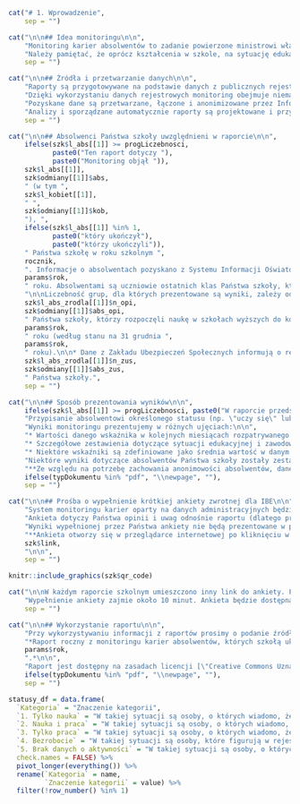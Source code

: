 ```r
cat("# 1. Wprowadzenie",
    sep = "")
```

```r
cat("\n\n## Idea monitoringu\n\n",
    "Monitoring karier absolwentów to zadanie powierzone ministrowi właściwemu do spraw oświaty w ustawie [Prawo oświatowe](http://isap.sejm.gov.pl/isap.nsf/download.xsp/WDU20210000619/O/D20210619.pdf). Analogiczne rozwiązania funkcjonują od kilku lat w szkolnictwie wyższym. Celem monitoringu jest zapewnianie informacji na temat przebiegu karier absolwentów na potrzeby prowadzenia polityki oświatowej państwa na poziomie krajowym, regionalnym i lokalnym. Wiarygodne i dostarczane cyklicznie statystyki opisujące przebieg karier edukacyjno-zawodowych absolwentów szkół ponadpodstawowych w Polsce mają pomóc w dostosowywaniu kierunków i treści kształcenia do wymogów rynku pracy. Raporty, takie jak ten, są opracowywane dla poszczególnych szkół, żeby pomóc im w monitorowaniu losów kolejnych roczników absolwentów i uzyskiwaniu w ten sposób informacji pomocnych w kształtowaniu oferty oraz podnoszeniu jakości kształcenia. Informacje zawarte w raportach mogą być użyteczne również dla instytucji rynku pracy i pracodawców, a także pomóc uczniom w wyborze kierunku kształcenia.\n\n",
    "Należy pamiętać, że oprócz kształcenia w szkole, na sytuację edukacyjną i zawodową absolwentów wpływa wiele innych uwarunkowań. Do takich uwarunkowań należą wiedza i umiejętności zdobyte przed rozpoczęciem nauki w szkole oraz sytuacja na lokalnym rynku pracy i dostępna dla absolwentów oferta edukacyjna. Ponadto dane, na podstawie których są sporządzane raporty, nie odzwierciedlają w pełni aktywności absolwentów, nie uwzględniają na przykład pracy za granicą ani dalszej edukacji za granicą. Dlatego informacji o losach absolwentów nie można, bez uwzględnienia dodatkowego kontekstu, traktować jako miary efektywności poszczególnych szkół.",
    sep = "")
```

```r
cat("\n\n## Źródła i przetwarzanie danych\n\n",
    "Raporty są przygotowywane na podstawie danych z publicznych rejestrów. Monitoring opiera się na danych dotyczących nauki w szkołach ponadpodstawowych (dane Informatycznego Centrum Edukacji i Nauki) oraz na studiach (dane Ośrodka Przetwarzania Informacji nadzorowanego przez ministra właściwego ds. szkolnictwa wyższego i nauki), uzyskiwania dyplomów i świadectw (dane Okręgowych Komisji Egzaminacyjnych) oraz aktywności na rynku pracy (dane Zakładu Ubezpieczeń Społecznych).\n\n",
    "Dzięki wykorzystaniu danych rejestrowych monitoring obejmuje niemal całą populację absolwentów.\n\n",
    "Pozyskane dane są przetwarzane, łączone i anonimizowane przez Informatyczne Centrum Edukacji i Nauki.\n\n",
    "Analizy i sporządzane automatycznie raporty są projektowane i przygotowywane przez Instytut Badań Edukacyjnych.",
    sep = "")
```

```r
cat("\n\n## Absolwenci Państwa szkoły uwzględnieni w raporcie\n\n",
    ifelse(szk$l_abs[[1]] >= progLiczebnosci,
           paste0("Ten raport dotyczy "),
           paste0("Monitoring objął ")),
    szk$l_abs[[1]],
    szk$odmiany[[1]]$abs,
    " (w tym ",
    szk$l_kobiet[[1]],
    " ",
    szk$odmiany[[1]]$kob,
    "), ",
    ifelse(szk$l_abs[[1]] %in% 1,
           paste0("który ukończył"),
           paste0("którzy ukończyli")),
    " Państwa szkołę w roku szkolnym ",
    rocznik,
    ". Informacje o absolwentach pozyskano z Systemu Informacji Oświatowej według stanu bazy na 15 marca ",
    params$rok,
    " roku. Absolwentami są uczniowie ostatnich klas Państwa szkoły, którym w SIO zakończono przypisanie do oddziału wybierając status \"Ukończył szkołę\". Ze względu na zapewnienie kompletności danych w kolejnych raportach, ważne jest nadawanie przez szkoły takiego statusu absolwentom do końca roku kalendarzowego, w którym zakończyli naukę.",
    "\n\nLiczebność grup, dla których prezentowane są wyniki, zależy od dostępności informacji o Państwa absolwentach w poszczególnych rejestrach.\n\nOśrodek Przetwarzania Informacji przekazał dane dotyczące ",
    szk$l_abs_zrodla[[1]]$n_opi,
    szk$odmiany[[1]]$abs_opi,
    " Państwa szkoły, którzy rozpoczęli naukę w szkołach wyższych do końca grudnia ", 
    params$rok,
    " roku (według stanu na 31 grudnia ",
    params$rok,
    " roku).\n\n* Dane z Zakładu Ubezpieczeń Społecznych informują o rejestrowanej przez ZUS aktywności zawodowej ",
    szk$l_abs_zrodla[[1]]$n_zus,
    szk$odmiany[[1]]$abs_zus,
    " Państwa szkoły.",
    sep = "")
```

```r
cat("\n\n## Sposób prezentowania wyników\n\n",
    ifelse(szk$l_abs[[1]] >= progLiczebnosci, paste0("W raporcie przedstawiono w jakiej sytuacji absolwenci, którzy ukończyli szkołę w roku szkolnym ", rocznik, ", byli w roku ", params$rok, " (kalendarzowym). W dalszej części raportu nazywamy ich \"absolwentami z rocznika ", rocznik, "\". "), ""),
    "Przypisanie absolwentowi określonego statusu (np. \"uczy się\" lub \"pracuje\") w danym miesiącu oznacza, że przynajmniej przez jeden dzień w tym miesiącu miał taki status.\n\n",
    "Wyniki monitoringu prezentujemy w różnych ujęciach:\n\n",
    "* Wartości danego wskaźnika w kolejnych miesiącach rozpatrywanego okresu pozwalają śledzić jak zmieniała się sytuacja edukacyjna i zawodowa absolwentów. W przypadku wskaźników odnoszących się do sytuacji edukacyjnej i zawodowej jest to okres od stycznia do grudnia ", params$rok, " roku.\n\n",
    "* Szczegółowe zestawienia dotyczące sytuacji edukacyjnej i zawodowej absolwentów odnoszą się do ich sytuacji w grudniu ", params$rok, " roku, co pozwala na uwzględnienie m.in. kontynuowania przez część absolwentów nauki na studiach.\n\n",
    "* Niektóre wskaźniki są zdefiniowane jako średnia wartość w danym okresie (przychód uzyskiwany z pracy) lub okres, w którym absolwent miał określony status (praca, zarejestrowane bezrobocie). Takie wskaźniki obliczyliśmy dla okresu od września do grudnia ", params$rok, "roku. Wrzesień jest pierwszym miesiącem, w którym absolwenci formalnie nie byli już uczniami Państwa szkoły, a grudzień ostatnim, dla którego w momencie sporządzania tego raportu dysponujemy kompletnymi danymi o absolwentach figurujących w rejestrach.\n\n",
    "Niektóre wyniki dotyczące absolwentów Państwa szkoły zostały zestawione z wynikami dotyczącymi grupy odniesienia. Grupę odniesienia stanowią absolwenci, którzy ukończyli inne branżowe szkoły I stopnia – niezależnie od tego czy były to szkoły publiczne czy niepubliczne i jaki podmiot był ich organem prowadzącym. W rozdziale \"Ścieżki edukacyjno-zawodowe\" grupa odniesienia jest dynamiczna: dobierana z najmniejszego obszaru – powiatu, podregionu^[Informacje nt. administracyjnego podziału Polski na podregiony (jednostki NUTS 3) są dostępne na stronie: https://stat.gov.pl/statystyka-regionalna/jednostki-terytorialne/klasyfikacja-nuts/klasyfikacja-nuts-w-polsce/], województwa lub kraju – w którym jest łącznie co najmniej 10 absolwentów co najmniej 3 branżowych szkół I stopnia innych^[Absolwenci Państwa szkoły są wykluczani z grupy odniesienia, ponieważ w niektórych przypadkach ich sytuacja mogłaby w dużym stopniu rzutować na wyniki dotyczące tej grupy.] niż Państwa szkoła. Zasada ta chroni anonimowość absolwentów, a także uniemożliwia przypisanie wyników dotyczących grupy odniesienia do konkretnej szkoły. Absolwenci Państwa szkoły mogą być zestawiani z różnymi grupami odniesienia, w zależności od tego, czy prezentowane są wyniki dla ogółu absolwentów, czy w podziale ze względu na wyuczony zawód^[Na przykład dla ogółu absolwentów szkoły, której dotyczy raport, grupę odniesienia mogą stanowić absolwenci pozostałych branżowych szkół I stopnia z danego powiatu, ale dla absolwentów wykształconych w danym zawodzie grupa odniesienia z poziomu powiatu mogłaby nie spełniać wymogów dotyczących liczebności. W takiej sytuacji zostałaby dobrana z poziomu podregionu, województwa lub kraju - w zależności od tego na ile powszechne jest kształcenie w danym zawodzie.].\n\n",
    "**Ze względu na potrzebę zachowania anonimowości absolwentów, dane dla grup liczących poniżej 10 osób nie są prezentowane również w przypadku absolwentów Państwa szkoły.** W celu zachowania czytelności, na wykresach nie są umieszczane wartości etykiet poniżej 6%.\n\n",
    ifelse(typDokumentu %in% "pdf", "\\newpage", ""),
    sep = "")
```

```r
cat("\n\n## Prośba o wypełnienie krótkiej ankiety zwrotnej dla IBE\n\n",
    "System monitoringu karier oparty na danych administracyjnych będzie rozwijany w kolejnych latach. W dalszym dostosowywaniu go do potrzeb szkół bardzo przydatne będą Państwa opinie. Dlatego będziemy wdzięczni za wypełnienie kolejnej ankiety on-line przygotowanej przez Instytut Badań Edukacyjnych, który jest odpowiedzialny za opracowanie wyników monitoringu\n\n.",
    "Ankieta dotyczy Państwa opinii i uwag odnośnie raportu (dlatego przed wypełnieniem ankiety prosimy się z nim zapoznać), potrzeb dotyczących monitorowania losów absolwentów oraz wykorzystania wyników.",
    "Wyniki wypełnionej przez Państwa ankiety nie będą prezentowane w powiązaniu z konkretnymi szkołami.\n\n",
    "**Ankieta otworzy się w przeglądarce internetowej po kliknięciu w link:**\n\n",
    szk$link,
    "\n\n",
    sep = "")
```
```r
knitr::include_graphics(szk$qr_code)
```
```r
cat("\n\nW każdym raporcie szkolnym umieszczono inny link do ankiety. Po wypełnieniu, ankieta nie będzie już dla Państwa dostępna. W przypadku prośby o podanie kodu dostępu prosimy wpisać następujący ciąg znaków: ", szk$token, "\n\n",
    "Wypełnienie ankiety zajmie około 10 minut. Ankieta będzie dostępna do grudnia 2024 roku.",
    sep = "")
```

```r
cat("\n\n## Wykorzystanie raportu\n\n",
    "Przy wykorzystywaniu informacji z raportów prosimy o podanie źródła:\n\n",
    "*Raport roczny z monitoringu karier absolwentów, których szkołą ukończoną w ", params$rok, " roku była ", szk$dane_szkoly[[1]]$nazwa, ". Monitoring na podstawie danych rejestrowych. Warszawa: Instytut Badań Edukacyjnych, ",
    params$rok,
    ".*\n\n",
    "Raport jest dostępny na zasadach licencji [\"Creative Commons Uznanie autorstwa-Użycie niekomercyjne-Na tych samych warunkach 4.0 Międzynarodowe\"](https://creativecommons.org/licenses/by-nc-sa/4.0/deed.pl).\n\n",
    ifelse(typDokumentu %in% "pdf", "\\newpage", ""),
    sep = "")
```

```r
statusy_df = data.frame(
  `Kategoria` = "Znaczenie kategorii",
  `1. Tylko nauka` = "W takiej sytuacji są osoby, o których wiadomo, że odbywają edukację formalną w Polsce i jednocześnie figurują w rejestrze ZUS z tytułu innego niż aktualne wykonywanie pracy (\"innym tytułem\" może być w szczególności status osoby bezrobotnej, przebywanie na urlopie macierzyńskim lub wychowawczym) lub nie figurują w rejestrze ZUS z żadnego tytułu, w związku z tym ich sytuacja zawodowa nie jest znana. Nie jest wykluczone, że pracują za granicą u zagranicznego pracodawcy lub korzystając z ubezpieczenia w innym systemie niż ZUS (np. KRUS) albo na podstawie umowy o dzieło lub (jeżeli mają nie więcej niż 26 lat) umowy zlecenia, a także że wykonują działalność nierejestrową lub pracę \"na czarno\".",
  `2. Nauka i praca` = "W takiej sytuacji są osoby, o których wiadomo, że odbywają edukację formalną w Polsce, a zarazem figurują w rejestrze ZUS z tytułu aktualnego wykonywania pracy etatowej, prowadzenia indywidualnej działalności gospodarczej albo – ale tylko, jeśli mają więcej niż 26 lat – umowy zlecenia. Nie jest natomiast uwzględniona praca za granicą u zagranicznego pracodawcy, praca związana z korzystaniem z ubezpieczenia w innym systemie niż ZUS (np. KRUS), praca na podstawie umowy o dzieło – a w przypadku osób, które mają nie więcej niż 26 lat również praca na podstawie umowy zlecenia – działalność nierejestrowa ani praca \"na czarno\".",
  `3. Tylko praca` = "W takiej sytuacji są osoby, o których wiadomo, że nie odbywają edukacji formalnej w Polsce (ale być może uczą się w innym kraju), a zarazem figurują w rejestrze ZUS z tytułu aktualnego wykonywania pracy etatowej, umowy zlecenia lub prowadzenia indywidualnej działalności gospodarczej. Nie jest natomiast uwzględniona praca za granicą u zagranicznego pracodawcy, praca związana z korzystaniem z ubezpieczenia w innym systemie niż ZUS (np. KRUS), praca na podstawie umowy o dzieło, działalność nierejestrowa ani praca \"na czarno\".",
  `4. Bezrobocie` = "W takiej sytuacji są osoby, które figurują w rejestrze ZUS z tytułu zarejestrowania w powiatowym urzędzie pracy jako bezrobotne - z wyjątkiem osób, które jednocześnie odbywają naukę formalną w Polsce. Absolwentom łączącym status osoby bezrobotnej z odbywaniem edukacji (co jest możliwe w przypadku nauki w szkole dla dorosłych, branżowej szkole II stopnia lub szkole policealnej a także studiowania na studiach niestacjonarnych) przypisywany jest status \"Tylko nauka\". Nie jest wykluczone, że osoby zarejestrowane jako bezrobotne wykonują pracę nierejestrową na podstawie umowy o dzieło lub pracę \"na czarno\".",
  `5. Brak danych o aktywności` = "W takiej sytuacji są osoby, o których wiadomo, że nie odbywają edukacji formalnej w Polsce (ale być może uczą się w innym kraju), a zarazem nie figurują w rejestrze ZUS z żadnego tytułu, w związku z tym ich sytuacja zawodowa nie jest znana. Nie jest wykluczone, że pracują za granicą u zagranicznego pracodawcy lub korzystając z ubezpieczenia w innym systemie niż ZUS (np. KRUS) albo na podstawie umowy o dzieło (jeżeli nie są zarejestrowane jako bezrobotne), że wykonują pracę nierejestrową lub pracę \"na czarno\".",
  check.names = FALSE) %>% 
  pivot_longer(everything()) %>% 
  rename(`Kategoria` = name,
         `Znaczenie kategorii` = value) %>% 
  filter(!row_number() %in% 1)
```
